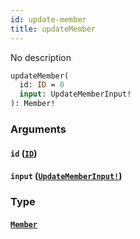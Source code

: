 ```yaml
---
id: update-member
title: updateMember
---
```


No description

```graphql
updateMember(
  id: ID = 0
  input: UpdateMemberInput!
): Member!

```

### Arguments

#### `id` ([`ID`](/docs/graphql/scalars/id))

#### `input` ([`UpdateMemberInput!`](/docs/graphql/inputs/update-member-input))

### Type

#### [`Member`](/docs/graphql/objects/member)
